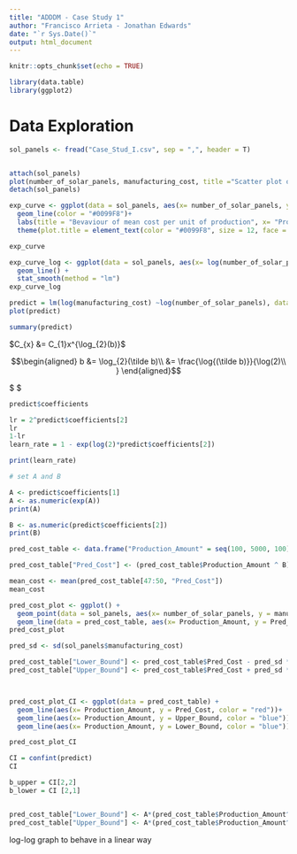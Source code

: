 ```yaml
---
title: "ADDDM - Case Study 1"
author: "Francisco Arrieta - Jonathan Edwards"
date: "`r Sys.Date()`"
output: html_document
---
```


```r
knitr::opts_chunk$set(echo = TRUE)
```

```r
library(data.table)
library(ggplot2)
```

# Data Exploration

```r
sol_panels <- fread("Case_Stud_I.csv", sep = ",", header = T)


attach(sol_panels)
plot(number_of_solar_panels, manufacturing_cost, title ="Scatter plot of mean cost per unit")
detach(sol_panels)

exp_curve <- ggplot(data = sol_panels, aes(x= number_of_solar_panels, y = manufacturing_cost)) +
  geom_line(color = "#0099F8")+
  labs(title = "Bevaviour of mean cost per unit of production", x= "Production Amount", y = "Manufacturing Cost")+
  theme(plot.title = element_text(color = "#0099F8", size = 12, face = "bold"))

exp_curve
```

```r
exp_curve_log <- ggplot(data = sol_panels, aes(x= log(number_of_solar_panels), y = log(manufacturing_cost))) +
  geom_line() +
  stat_smooth(method = "lm")
exp_curve_log

```

```r
predict = lm(log(manufacturing_cost) ~log(number_of_solar_panels), data = sol_panels)
plot(predict)

summary(predict)

```

$C_{x} &= C_{1}x^{\log_{2}(b)}$

$$\begin{aligned} b
&= \log_{2}(\tilde b)\\
&= \frac{\log{(\tilde b)}}{\log(2)\\
}
\end{aligned}$$

$ $

```r
predict$coefficients

lr = 2^predict$coefficients[2]
lr
1-lr
learn_rate = 1 - exp(log(2)*predict$coefficients[2])

print(learn_rate)
```

```r
# set A and B

A <- predict$coefficients[1]
A <- as.numeric(exp(A))
print(A)

B <- as.numeric(predict$coefficients[2])
print(B)

pred_cost_table <- data.frame("Production_Amount" = seq(100, 5000, 100))

pred_cost_table["Pred_Cost"] <- (pred_cost_table$Production_Amount ^ B)*A

mean_cost <- mean(pred_cost_table[47:50, "Pred_Cost"])
mean_cost
```

```r
pred_cost_plot <- ggplot() +
  geom_point(data = sol_panels, aes(x= number_of_solar_panels, y = manufacturing_cost)) +
  geom_line(data = pred_cost_table, aes(x= Production_Amount, y = Pred_Cost, color = "red"))
pred_cost_plot

pred_sd <- sd(sol_panels$manufacturing_cost)

pred_cost_table["Lower_Bound"] <- pred_cost_table$Pred_Cost - pred_sd * 1.96
pred_cost_table["Upper_Bound"] <- pred_cost_table$Pred_Cost + pred_sd * 1.96



pred_cost_plot_CI <- ggplot(data = pred_cost_table) +
  geom_line(aes(x= Production_Amount, y = Pred_Cost, color = "red"))+
  geom_line(aes(x= Production_Amount, y = Upper_Bound, color = "blue"))+
  geom_line(aes(x= Production_Amount, y = Lower_Bound, color = "blue"))

pred_cost_plot_CI
```

```r
CI = confint(predict)
CI

b_upper = CI[2,2]
b_lower = CI [2,1]


pred_cost_table["Lower_Bound"] <- A*(pred_cost_table$Production_Amount^b_upper)
pred_cost_table["Upper_Bound"] <- A*(pred_cost_table$Production_Amount^b_lower)

```

log-log graph to behave in a linear way
